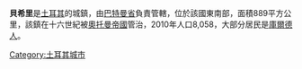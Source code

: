 '''貝希里'''是[[土耳其|土耳其]]的城鎮，由[[巴特曼省|巴特曼省]]負責管轄，位於該國東南部，面積889平方公里，該鎮在十六世紀被[[奧托曼帝國|奧托曼帝國]]管治，2010年人口8,058，大部分居民是[[庫爾德人|庫爾德人]]。

{{coord|37|55|12|N|41|17|24|E|region:TR_type:city(9800)|display=title}}

{{Turkey-geo-stub}}
[[Category:土耳其城市|Category:土耳其城市]]